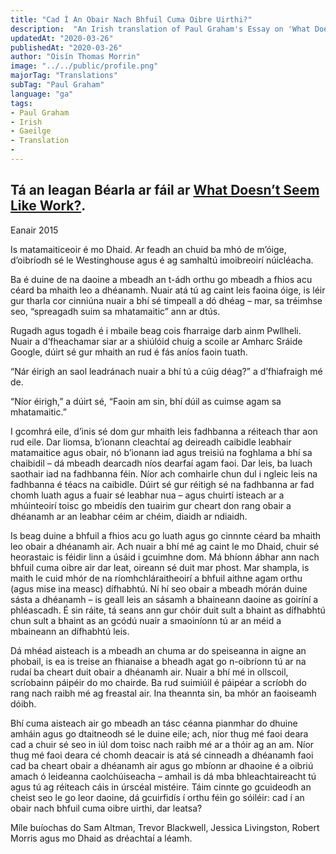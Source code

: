 ---
title: "Cad Í An Obair Nach Bhfuil Cuma Oibre Uirthi?"
description:  "An Irish translation of Paul Graham's Essay on 'What Doesn’t Seem Like Work?'"
updatedAt: "2020-03-26"
publishedAt: "2020-03-26"
author: "Oisín Thomas Morrin"
image: "../../public/profile.png"
majorTag: "Translations"
subTag: "Paul Graham"
language: "ga"
tags: 
- Paul Graham
- Irish
- Gaeilge
- Translation
- 
---

Tá an leagan Béarla ar fáil ar [What Doesn’t Seem Like Work?](http://www.paulgraham.com/work.html).
---
Eanair 2015

Is matamaiticeoir é mo Dhaid. Ar feadh an chuid ba mhó de m’óige, d’oibríodh sé le Westinghouse agus é ag samhaltú imoibreoirí núicléacha. 

Ba é duine de na daoine a mbeadh an t-ádh orthu go mbeadh a fhios acu céard ba mhaith leo a dhéanamh. Nuair atá tú ag caint leis faoina óige, is léir gur tharla cor cinniúna nuair a bhí sé timpeall a dó dhéag – mar, sa tréimhse seo, “spreagadh suim sa mhatamaitic” ann ar dtús. 

Rugadh agus togadh é i mbaile beag cois fharraige darb ainm Pwllheli. Nuair a d’fheachamar siar ar a shiúlóid chuig a scoile ar Amharc Sráide Google, dúirt sé gur mhaith an rud é fás aníos faoin tuath. 

“Nár éirigh an saol leadránach nuair a bhí tú a cúig déag?” a d’fhiafraigh mé de.

“Níor éirigh,” a dúirt sé, “Faoin am sin, bhí dúil as cuimse agam sa mhatamaitic.”

I gcomhrá eile, d’inis sé dom gur mhaith leis fadhbanna a réiteach thar aon rud eile. Dar liomsa, b’ionann cleachtaí ag deireadh caibidle leabhair matamaitice agus obair, nó b’ionann iad agus treisiú na foghlama a bhí sa chaibidil – dá mbeadh dearcadh níos dearfaí agam faoi. Dar leis, ba luach saothair iad na fadhbanna féin. Níor ach comhairle chun dul i ngleic leis na fadhbanna é téacs na caibidle. Dúirt sé gur réitigh sé na fadhbanna ar fad chomh luath agus a fuair sé leabhar nua – agus chuirtí isteach ar a mhúinteoirí toisc go mbeidís den tuairim gur cheart don rang obair a dhéanamh ar an leabhar céim ar chéim, diaidh ar ndiaidh.

Is beag duine a bhfuil a fhios acu go luath agus go cinnnte céard ba mhaith leo obair a dhéanamh air. Ach nuair a bhí mé ag caint le mo Dhaid, chuir sé heorastaic is féidir linn a úsáid i gcuimhne dom. Má bhíonn ábhar ann nach bhfuil cuma oibre air dar leat, oireann sé duit mar phost. Mar shampla, is maith le cuid mhór de na ríomhchláraitheoirí a bhfuil aithne agam orthu (agus mise ina measc) dífhabhtú. Ní hí seo obair a mbeadh mórán duine sásta a dhéanamh – is geall leis an sásamh a bhaineann daoine as goiríní a phléascadh. É sin ráite, tá seans ann gur chóir duit sult a bhaint as dífhabhtú chun sult a bhaint as an gcódú nuair a smaoiníonn tú ar an méid a mbaineann an dífhabhtú leis. 

Dá mhéad aisteach is a mbeadh an chuma ar do speiseanna in aigne an phobail, is ea is treise an fhianaise a bheadh agat go n-oibríonn tú ar na rudaí ba cheart duit obair a dhéanamh air. Nuair a bhí mé in ollscoil, scríobainn páipéir do mo chairde. Ba rud suimiúil é páipéar a scríobh do rang nach raibh mé ag freastal air. Ina theannta sin, ba mhór an faoiseamh dóibh. 

Bhí cuma aisteach air go mbeadh an tásc céanna pianmhar do dhuine amháin agus go dtaitneodh sé le duine eile; ach, níor thug mé faoi deara cad a chuir sé seo in iúl dom toisc nach raibh mé ar a thóir ag an am. Níor thug mé faoi deara cé chomh deacair is atá sé cinneadh a dhéanamh faoi cad ba cheart obair a dhéanamh air agus go mbíonn ar dhaoine é a oibriú amach ó leideanna caolchúiseacha – amhail is dá mba bhleachtaireacht tú agus tú ag réiteach cáis in úrscéal mistéire. Táim cinnte go gcuideodh an cheist seo le go leor daoine, dá gcuirfidís í orthu féin go sóiléir: cad í an obair nach bhfuil cuma oibre uirthi, dar leatsa?

Míle buíochas do Sam Altman, Trevor Blackwell, Jessica Livingston, Robert Morris agus mo Dhaid as dréachtaí a léamh.